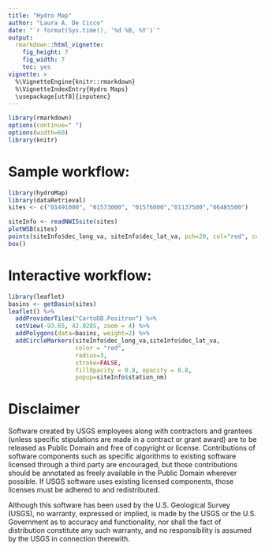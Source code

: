 ```yaml
---
title: "Hydro Map"
author: "Laura A. De Cicco"
date: "`r format(Sys.time(), '%d %B, %Y')`"
output:
  rmarkdown::html_vignette:
    fig_height: 7
    fig_width: 7
    toc: yes
vignette: >
  %\VignetteEngine{knitr::rmarkdown}
  %\VignetteIndexEntry{Hydro Maps}
  \usepackage[utf8]{inputenc}
---
```



```r
library(rmarkdown)
options(continue=" ")
options(width=60)
library(knitr)

```


# Sample workflow:


```r
library(hydroMap)
library(dataRetrieval)
sites <- c("01491000", "01573000", "01576000","01137500","06485500")

siteInfo <- readNWISsite(sites)
plotWSB(sites)
points(siteInfo$dec_long_va, siteInfo$dec_lat_va, pch=20, col="red", cex=1)
box()

```

# Interactive workflow:
```r
library(leaflet)
basins <- getBasin(sites)
leaflet() %>% 
  addProviderTiles("CartoDB.Positron") %>% 
  setView(-93.65, 42.0285, zoom = 4) %>%
  addPolygons(data=basins, weight=2) %>%
  addCircleMarkers(siteInfo$dec_long_va,siteInfo$dec_lat_va,
                   color = "red",
                   radius=3,
                   stroke=FALSE,
                   fillOpacity = 0.8, opacity = 0.8,
                   popup=siteInfo$station_nm)

```


# Disclaimer
Software created by USGS employees along with contractors and grantees (unless specific stipulations are made in a contract or grant award) are to be released as Public Domain and free of copyright or license. Contributions of software components such as specific algorithms to existing software licensed through a third party are encouraged, but those contributions should be annotated as freely available in the Public Domain wherever possible. If USGS software uses existing licensed components, those licenses must be adhered to and redistributed.

Although this software has been used by the U.S. Geological Survey (USGS), no warranty, expressed or implied, is made by the USGS or the U.S. Government as to accuracy and functionality, nor shall the fact of distribution constitute any such warranty, and no responsibility is assumed by the USGS in connection therewith.